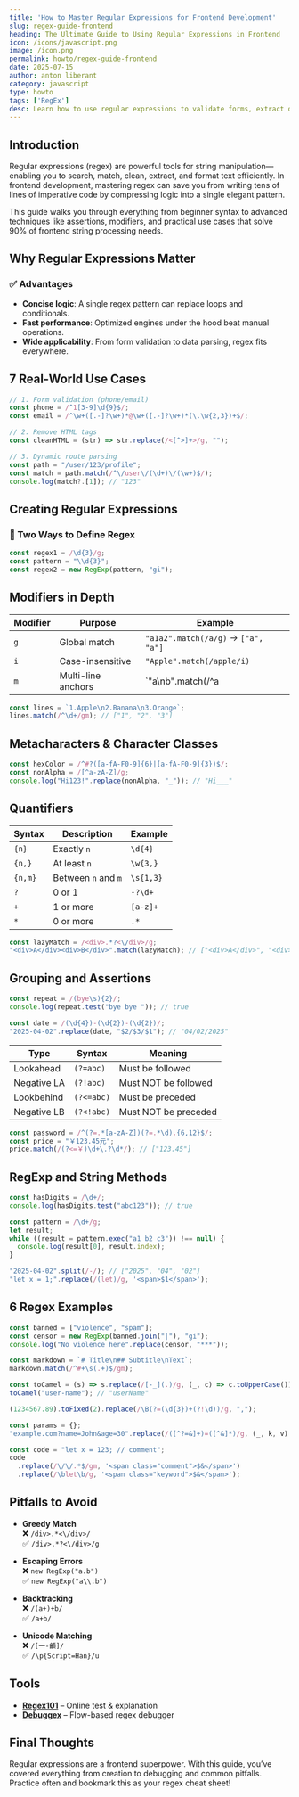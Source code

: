 ```yaml
---
title: 'How to Master Regular Expressions for Frontend Development'
slug: regex-guide-frontend
heading: The Ultimate Guide to Using Regular Expressions in Frontend
icon: /icons/javascript.png
image: /icon.png
permalink: howto/regex-guide-frontend
date: 2025-07-15
author: anton liberant
category: javascript
type: howto
tags: ['RegEx']
desc: Learn how to use regular expressions to validate forms, extract data, and clean strings. Master regex from basics to advanced use cases with real examples.
---
```


## Introduction

Regular expressions (regex) are powerful tools for string manipulation—enabling you to search, match, clean, extract, and format text efficiently. In frontend development, mastering regex can save you from writing tens of lines of imperative code by compressing logic into a single elegant pattern.

This guide walks you through everything from beginner syntax to advanced techniques like assertions, modifiers, and practical use cases that solve 90% of frontend string processing needs.

## Why Regular Expressions Matter

### ✅ Advantages
- **Concise logic**: A single regex pattern can replace loops and conditionals.
- **Fast performance**: Optimized engines under the hood beat manual operations.
- **Wide applicability**: From form validation to data parsing, regex fits everywhere.

## 7 Real-World Use Cases

```ts
// 1. Form validation (phone/email)
const phone = /^1[3-9]\d{9}$/;
const email = /^\w+([.-]?\w+)*@\w+([.-]?\w+)*(\.\w{2,3})+$/;

// 2. Remove HTML tags
const cleanHTML = (str) => str.replace(/<[^>]+>/g, "");

// 3. Dynamic route parsing
const path = "/user/123/profile";
const match = path.match(/^\/user\/(\d+)\/(\w+)$/);
console.log(match?.[1]); // "123"
```

## Creating Regular Expressions

### 📌 Two Ways to Define Regex

```ts
const regex1 = /\d{3}/g;
const pattern = "\\d{3}";
const regex2 = new RegExp(pattern, "gi");
```

## Modifiers in Depth

| Modifier | Purpose | Example |
|----------|---------|---------|
| `g` | Global match | `"a1a2".match(/a/g)` → `["a", "a"]` |
| `i` | Case-insensitive | `"Apple".match(/apple/i)` |
| `m` | Multi-line anchors | `"a\nb".match(/^a|b$/gm)` |

```ts
const lines = `1.Apple\n2.Banana\n3.Orange`;
lines.match(/^\d+/gm); // ["1", "2", "3"]
```

## Metacharacters & Character Classes

```ts
const hexColor = /^#?([a-fA-F0-9]{6}|[a-fA-F0-9]{3})$/;
const nonAlpha = /[^a-zA-Z]/g;
console.log("Hi123!".replace(nonAlpha, "_")); // "Hi___"
```

## Quantifiers

| Syntax | Description | Example |
|--------|-------------|---------|
| `{n}` | Exactly `n` | `\d{4}` |
| `{n,}` | At least `n` | `\w{3,}` |
| `{n,m}` | Between `n` and `m` | `\s{1,3}` |
| `?` | 0 or 1 | `-?\d+` |
| `+` | 1 or more | `[a-z]+` |
| `*` | 0 or more | `.*` |

```ts
const lazyMatch = /<div>.*?<\/div>/g;
"<div>A</div><div>B</div>".match(lazyMatch); // ["<div>A</div>", "<div>B</div>"]
```

## Grouping and Assertions

```ts
const repeat = /(bye\s){2}/;
console.log(repeat.test("bye bye ")); // true

const date = /(\d{4})-(\d{2})-(\d{2})/;
"2025-04-02".replace(date, "$2/$3/$1"); // "04/02/2025"
```

| Type | Syntax | Meaning |
|------|--------|---------|
| Lookahead | `(?=abc)` | Must be followed |
| Negative LA | `(?!abc)` | Must NOT be followed |
| Lookbehind | `(?<=abc)` | Must be preceded |
| Negative LB | `(?<!abc)` | Must NOT be preceded |

```ts
const password = /^(?=.*[a-zA-Z])(?=.*\d).{6,12}$/;
const price = "￥123.45元";
price.match(/(?<=￥)\d+\.?\d*/); // ["123.45"]
```

## RegExp and String Methods

```ts
const hasDigits = /\d+/;
console.log(hasDigits.test("abc123")); // true

const pattern = /\d+/g;
let result;
while ((result = pattern.exec("a1 b2 c3")) !== null) {
  console.log(result[0], result.index);
}

"2025-04-02".split(/-/); // ["2025", "04", "02"]
"let x = 1;".replace(/(let)/g, '<span>$1</span>');
```

## 6 Regex Examples

```ts
const banned = ["violence", "spam"];
const censor = new RegExp(banned.join("|"), "gi");
console.log("No violence here".replace(censor, "***"));

const markdown = `# Title\n## Subtitle\nText`;
markdown.match(/^#+\s(.+)$/gm);

const toCamel = (s) => s.replace(/[-_](.)/g, (_, c) => c.toUpperCase());
toCamel("user-name"); // "userName"

(1234567.89).toFixed(2).replace(/\B(?=(\d{3})+(?!\d))/g, ",");

const params = {};
"example.com?name=John&age=30".replace(/([^?=&]+)=([^&]*)/g, (_, k, v) => params[k] = v);

const code = "let x = 123; // comment";
code
  .replace(/\/\/.*$/gm, '<span class="comment">$&</span>')
  .replace(/\blet\b/g, '<span class="keyword">$&</span>');
```

## Pitfalls to Avoid

- **Greedy Match**  
  ❌ `/div>.*<\/div>/`  
  ✅ `/div>.*?<\/div>/g`

- **Escaping Errors**  
  ❌ `new RegExp("a.b")`  
  ✅ `new RegExp("a\\.b")`

- **Backtracking**  
  ❌ `/(a+)+b/`  
  ✅ `/a+b/`

- **Unicode Matching**  
  ❌ `/[一-龥]/`  
  ✅ `/\p{Script=Han}/u`

## Tools

- [**Regex101**](https://regex101.com/) – Online test & explanation  
- [**Debuggex**](https://www.debuggex.com/) – Flow-based regex debugger  

## Final Thoughts

Regular expressions are a frontend superpower. With this guide, you’ve covered everything from creation to debugging and common pitfalls. Practice often and bookmark this as your regex cheat sheet!